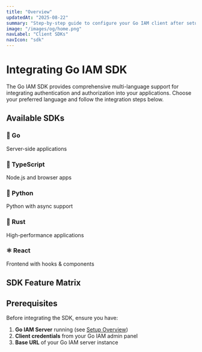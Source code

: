 ```yaml
---
title: "Overview"
updatedAt: "2025-08-22"
summary: "Step-by-step guide to configure your Go IAM client after setup is complete."
image: "/images/og/home.png"
navLabel: "Client SDKs"
navIcon: "sdk"
---
```


# Integrating Go IAM SDK

The Go IAM SDK provides comprehensive multi-language support for integrating authentication and authorization into your applications. Choose your preferred language and follow the integration steps below.

## Available SDKs

<div className="grid grid-cols-1 md:grid-cols-2 lg:grid-cols-3 gap-4 my-6">
  <div className="border rounded-lg p-4">
    <h3 className="font-semibold mb-2">🐹 Go</h3>
    <p className="text-sm text-gray-600">Server-side applications</p>
  </div>
  <div className="border rounded-lg p-4">
    <h3 className="font-semibold mb-2">📘 TypeScript</h3>
    <p className="text-sm text-gray-600">Node.js and browser apps</p>
  </div>
  <div className="border rounded-lg p-4">
    <h3 className="font-semibold mb-2">🐍 Python</h3>
    <p className="text-sm text-gray-600">Python with async support</p>
  </div>
  <div className="border rounded-lg p-4">
    <h3 className="font-semibold mb-2">🦀 Rust</h3>
    <p className="text-sm text-gray-600">High-performance applications</p>
  </div>
  <div className="border rounded-lg p-4">
    <h3 className="font-semibold mb-2">⚛️ React</h3>
    <p className="text-sm text-gray-600">Frontend with hooks & components</p>
  </div>
</div>

## SDK Feature Matrix

<Table
  data={{
    headers: [
      { content: "Feature", key: "feature"},
      { content: "Go", key: "go" },
      { content: "TypeScript", key: "typescript" },
      { content: "Python", key: "python" },
      { content: "Rust", key: "rust" },
      { content: "React", key: "react" },
    ],
    rows: [
      ["Authentication", "✅", "✅", "✅", "✅", "✅"],
      ["User Management", "✅", "✅", "✅", "✅", "✅"],
      ["Resource Management", "✅", "✅", "✅", "✅", "N/A"],
      ["Context Provider", "N/A", "N/A", "N/A", "N/A", "✅"],
      ["Auth Guards", "N/A", "N/A", "N/A", "N/A", "✅"],
      ["Role-based Access", "✅", "✅", "✅", "✅", "✅"],
      ["TypeScript Support", "N/A", "✅", "N/A", "N/A", "✅"],
      ["Async/Await", "N/A", "✅", "✅", "✅", "✅"],
    ],
  }}
/>

## Prerequisites

Before integrating the SDK, ensure you have:

1. **Go IAM Server** running (see [Setup Overview](/docs/setup/overview))
2. **Client credentials** from your Go IAM admin panel
3. **Base URL** of your Go IAM server instance